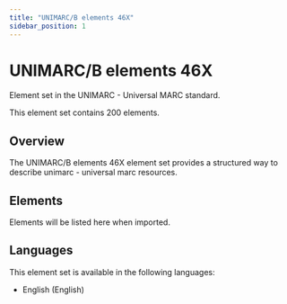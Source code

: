 ```yaml
---
title: "UNIMARC/B elements 46X"
sidebar_position: 1
---
```


# UNIMARC/B elements 46X

Element set in the UNIMARC - Universal MARC standard.

This element set contains 200 elements.

## Overview

The UNIMARC/B elements 46X element set provides a structured way to describe unimarc - universal marc resources.

## Elements

Elements will be listed here when imported.

## Languages

This element set is available in the following languages:
- English (English)
